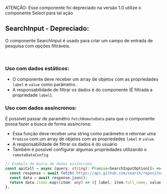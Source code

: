 
ATENÇÃO: Esse componente foi depreciado na versão 1.0 utilize o componente Select para tal ação

<Meta of={SearchInputStories} />

## SearchInput - Depreciado:

O componente SearchInput é usado para criar um campo de entrada de pesquisa com opções filtráveis.

<br />

### Uso com dados estáticos:

- O componente deve receber um array de objetos com as propriedades `label` e `value` como parâmetro.
- A responsabilidade de filtrar os dados é do componente (É filtrada a propriedade `label`).

### Uso com dados assíncronos:

É possível passar de paramêtro `fetchRemoteData` para que o componente possa fazer a busca de forma assíncrona:
- Essa função deve receber uma string como parâmetro e retornar uma `Promise` com um array de objetos com as propriedades `label` e `value`.
- A responsabilidade de filtrar os dados é do usuário
- Também é possível configurar algumas propriedades utilizando o `remoteDataConfig`
```ts
// Exemplo de busca de dados assíncrona
const apiCall = async (query: string): Promise<SearchInputOption[]> => {
  const response = await fetch(`https://api.github.com/search/repositories?q=${query}`);
  const data = await response.json();
  return data.items.map((item: any) => ({ label: item.full_name, value: item.id }));
};
```

<Canvas />

<Controls />


